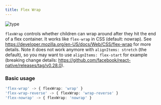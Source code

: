 ```yaml
---
title: Flex Wrap
---
```



![type](https://img.shields.io/badge/type%3A%20row%2C%20string-required%3A%20No-%23DEBCFF?style=for-the-badge&labelColor=%235C19E3)


`flexWrap` controls whether children can wrap around after they hit the end of a flex container.
It works like `flex-wrap` in CSS (default: nowrap). 
See https://developer.mozilla.org/en-US/docs/Web/CSS/flex-wrap for more details. 
Note it does not work anymore with `alignItems: stretch` (the default), 
so you may want to use `alignItems: flex-start` for example 
(breaking change details: https://github.com/facebook/react-native/releases/tag/v0.28.0).

### Basic usage

```typescript
'flex-wrap' -> { flexWrap: 'wrap' }
'flex-wrap-reverse' -> { flexWrap: 'wrap-reverse' }
'flex-nowrap' -> { flexWrap: 'nowrap' }
```
